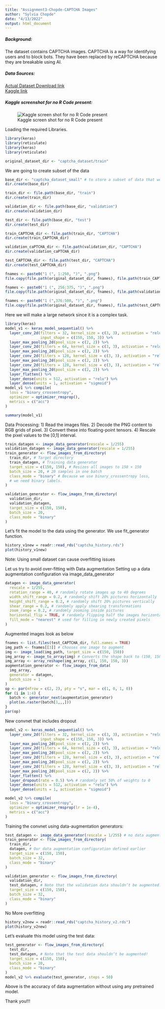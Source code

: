 ```yaml
---
title: "Assignment3-Chopde-CAPTCHA Images"
author: "Sylvia Chopde"
date: "4/13/2022"
output: html_document
---
```

##### **Background:**
The dataset contains CAPTCHA images. CAPTCHA is a way for identifying users and to block bots. They have been replaced by reCAPTCHA because they are breakable using AI. 

##### **Data Sources:**
[Actual Dataset Download link](https://www.researchgate.net/publication/248380891_captcha_dataset/link/00b4951ddc422dddad000000/download)  
[Kaggle link](https://www.kaggle.com/datasets/fournierp/captcha-version-2-images) 

##### **Kaggle screenshot for no R Code present:**

![Kaggle screen shot for no R Code present](Kaggle Screentshot.PNG)

Loading the required Libraries. 

```r
library(keras)
library(reticulate)
library(keras)
library(reticulate)
```

```r
original_dataset_dir <- "captcha_dataset/train"
```

We are going to create subset of the data 
```r
base_dir <- "captcha_dataset_small" # to store a subset of data that we are going to use
dir.create(base_dir)

train_dir <- file.path(base_dir, "train")
dir.create(train_dir)

validation_dir <- file.path(base_dir, "validation")
dir.create(validation_dir)

test_dir <- file.path(base_dir, "test")
dir.create(test_dir)

train_CAPTCHA_dir <- file.path(train_dir, "CAPTCHA")
dir.create(train_CAPTCHA_dir)

validation_caPTCHA_dir <- file.path(validation_dir, "CAPTCHA")
dir.create(validation_caPTCHA_dir)

test_CAPTCHA_dir <- file.path(test_dir, "CAPTCHA")
dir.create(test_CAPTCHA_dir)

fnames <- paste0("1 (", 1:250, ")", ".png")
file.copy(file.path(original_dataset_dir, fnames), file.path(train_CAPTCHA_dir))

fnames <- paste0("1 (", 256:375, ")", ".png")
file.copy(file.path(original_dataset_dir, fnames), file.path(validation_caPTCHA_dir))

fnames <- paste0("1 (",376:500, ")", ".png")
file.copy(file.path(original_dataset_dir, fnames), file.path(test_CAPTCHA_dir))
```

Here we will make a large network since it is a complex task.
```r
library(keras)
model_v1 <- keras_model_sequential() %>%
  layer_conv_2d(filters = 32, kernel_size = c(3, 3), activation = "relu",
                input_shape = c(150, 150, 3)) %>%
  layer_max_pooling_2d(pool_size = c(2, 2)) %>%
  layer_conv_2d(filters = 64, kernel_size = c(3, 3), activation = "relu") %>%
  layer_max_pooling_2d(pool_size = c(2, 2)) %>%
  layer_conv_2d(filters = 128, kernel_size = c(3, 3), activation = "relu") %>%
  layer_max_pooling_2d(pool_size = c(2, 2)) %>%
  layer_conv_2d(filters = 128, kernel_size = c(3, 3), activation = "relu") %>%
  layer_max_pooling_2d(pool_size = c(2, 2)) %>%
  layer_flatten() %>%
  layer_dense(units = 512, activation = "relu") %>%
  layer_dense(units = 1, activation = "sigmoid")
model_v1 %>% compile(
  loss = "binary_crossentropy",
  optimizer = optimizer_rmsprop(),
  metrics = c("acc")
)

summary(model_v1)

```


Data Processing:
1) Read the images files.
2) Decode the PNG content to RGB grids of pixel.
3) Convert these into floating-point tensors.
4) Rescale the pixel values to the [0,1] interval.
```r
train_datagen <- image_data_generator(rescale = 1/255)
validation_datagen <- image_data_generator(rescale = 1/255)
train_generator <- flow_images_from_directory(
  train_dir, # Target directory
  train_datagen, # Training data generator
  target_size = c(150, 150), # Resizes all images to 150 × 150
  batch_size = 20, # 20 samples in one batch
  class_mode = "binary" # Because we use binary_crossentropy loss,
  # we need binary labels.
)

validation_generator <- flow_images_from_directory(
  validation_dir,
  validation_datagen,
  target_size = c(150, 150),
  batch_size = 20,
  class_mode = "binary"
)

```

Let's fit the model to the data using the generator. We use fit_generator function.
```r
history_v1new = readr::read_rds("captcha_history.rds")
plot(history_v1new)
```
Note: Using small dataset can cause overfitting issues

Let us try to avoid over-fitting with Data augmentation
Setting up a data augmentation configuration via image_data_generator
```r
datagen <- image_data_generator(
  rescale = 1/255,
  rotation_range = 40, # randomly rotate images up to 40 degrees
  width_shift_range = 0.2, # randomly shift 20% pictures horizontally
  height_shift_range = 0.2, # randomly shift 20% pictures vertically
  shear_range = 0.2, # randomly apply shearing transformations
  zoom_range = 0.2, # randomly zooming inside pictures
  horizontal_flip = TRUE, # randomly flipping half the images horizontally
  fill_mode = "nearest" # used for filling in newly created pixels
)
```


Augmented images look as below
```r
fnames <- list.files(test_CAPTCHA_dir, full.names = TRUE)
img_path <- fnames[[3]] # Chooses one image to augment
img <- image_load(img_path, target_size = c(150, 150))
img_array <- image_to_array(img) # Converts the shape back to (150, 150, 3)
img_array <- array_reshape(img_array, c(1, 150, 150, 3))
augmentation_generator <- flow_images_from_data(
  img_array,
  generator = datagen,
  batch_size = 1
)
op <- par(mfrow = c(2, 2), pty = "s", mar = c(1, 0, 1, 0))
for (i in 1:4) {
  batch <- generator_next(augmentation_generator)
  plot(as.raster(batch[1,,,]))
}
par(op)
```

New convnet that includes dropout
```r
model_v2 <- keras_model_sequential() %>%
  layer_conv_2d(filters = 32, kernel_size = c(3, 3), activation = "relu",
                input_shape = c(150, 150, 3)) %>%
  layer_max_pooling_2d(pool_size = c(2, 2)) %>%
  layer_conv_2d(filters = 64, kernel_size = c(3, 3), activation = "relu") %>%
  layer_max_pooling_2d(pool_size = c(2, 2)) %>%
  layer_conv_2d(filters = 128, kernel_size = c(3, 3), activation = "relu") %>%
  layer_max_pooling_2d(pool_size = c(2, 2)) %>%
  layer_conv_2d(filters = 128, kernel_size = c(3, 3), activation = "relu") %>%
  layer_max_pooling_2d(pool_size = c(2, 2)) %>%
  layer_flatten() %>%
  layer_dropout(rate = 0.5) %>% # randomly set 50% of weights to 0
  layer_dense(units = 512, activation = "relu") %>%
  layer_dense(units = 1, activation = "sigmoid")
```

```r
model_v2 %>% compile(
  loss = "binary_crossentropy",
  optimizer = optimizer_rmsprop(lr = 1e-4),
  metrics = c("acc")
)
```

Training the convnet using data-augmentation generators:
```r
test_datagen <- image_data_generator(rescale = 1/255) # no data augmentation
train_generator <- flow_images_from_directory(
  train_dir,
  datagen, # Our data augmentation configuration defined earlier
  target_size = c(150, 150),
  batch_size = 32,
  class_mode = "binary"
)

validation_generator <- flow_images_from_directory(
  validation_dir,
  test_datagen, # Note that the validation data shouldn’t be augmented!
  target_size = c(150, 150),
  batch_size = 32,
  class_mode = "binary"
)
```

No More overfitting
```r
history_v2new = readr::read_rds("captcha_history_v2.rds")
plot(history_v2new)
```

Let's evaluate this model using the test data:
```r
test_generator <- flow_images_from_directory(
  test_dir,
  test_datagen, # Note that the test data shouldn’t be augmented!
  target_size = c(150, 150),
  batch_size = 20,
  class_mode = "binary"
)
model_v2 %>% evaluate(test_generator, steps = 50)
```

Above is the accuracy of data augmentation without using any pretrained model.

Thank you!!!
